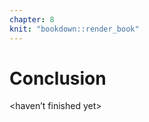 ```yaml
---
chapter: 8
knit: "bookdown::render_book"
---
```


# Conclusion {#ch:conclusion}

<haven't finished yet>
